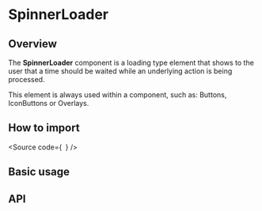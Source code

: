 

<Meta of={Stories} />

# SpinnerLoader

## Overview

The **SpinnerLoader** component is a loading type element that shows to the user
that a time should be waited while an underlying action is being processed.

This element is always used within a component, such as: Buttons, IconButtons or
Overlays.

## How to import

<Source
  code={`
`}
/>

## Basic usage

<Canvas of={Stories.Base} />

## API

<ArgTypes of={Stories} />
